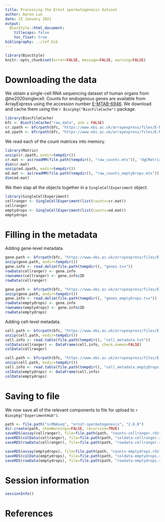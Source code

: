 ```yaml
---
title: Processing the Ernst spermatogenesis dataset
author: Aaron Lun
date: 22 January 2021
output:
  BiocStyle::html_document:
    titlecaps: false
    toc_float: true
bibliography: ../ref.bib
---
```


```r
library(BiocStyle)
knitr::opts_chunk$set(error=FALSE, message=FALSE, warning=FALSE)
```

# Downloading the data

We obtain a single-cell RNA sequencing dataset of human organs from @he2020singlecell.
Counts for endogenous genes are available from ArrayExpress using the accession number [E-MTAB-6946](https://www.ebi.ac.uk/arrayexpress/experiments/E-MTAB-6946/).
We download and cache them using the `r Biocpkg("BiocFileCache")` package.

```r
library(BiocFileCache)
bfc <- BiocFileCache("raw_data", ask = FALSE)
cr.zpath <- bfcrpath(bfc, "https://www.ebi.ac.uk/arrayexpress/files/E-MTAB-6946/E-MTAB-6946.processed.3.zip")
ed.zpath <- bfcrpath(bfc, "https://www.ebi.ac.uk/arrayexpress/files/E-MTAB-6946/E-MTAB-6946.processed.4.zip")
```

We read each of the count matrices into memory.

```r
library(Matrix)
unzip(cr.zpath, exdir=tempdir())
cr.mat <- as(readMM(file.path(tempdir(), "raw_counts.mtx")), "dgCMatrix")
dim(cr.mat)
unzip(ed.zpath, exdir=tempdir())
ed.mat <- as(readMM(file.path(tempdir(), "raw_counts_emptyDrops.mtx")), "dgCMatrix")
dim(ed.mat)
```

We then slap all the objects together in a `SingleCellExperiment` object.

```r
library(SingleCellExperiment)
cellranger <- SingleCellExperiment(list(counts=cr.mat))
cellranger
emptydrops <- SingleCellExperiment(list(counts=ed.mat))
emptydrops
```

# Filling in the metadata

Adding gene-level metadata.

```r
gene.path <- bfcrpath(bfc, "https://www.ebi.ac.uk/arrayexpress/files/E-MTAB-6946/E-MTAB-6946.processed.2.zip")
unzip(gene.path, exdir=tempdir())
gene.info <- read.delim(file.path(tempdir(), "genes.tsv"))
rowData(cellranger) <- gene.info
rownames(cellranger) <- gene.info$ID
rowData(cellranger)

gene.path <- bfcrpath(bfc, "https://www.ebi.ac.uk/arrayexpress/files/E-MTAB-6946/E-MTAB-6946.processed.6.zip")
unzip(gene.path, exdir=tempdir())
gene.info <- read.delim(file.path(tempdir(), "genes_emptyDrops.tsv"))
rowData(emptydrops) <- gene.info
rownames(emptydrops) <- gene.info$ID
rowData(emptydrops)
```

Adding cell-level metadata.

```r
cell.path <- bfcrpath(bfc, "https://www.ebi.ac.uk/arrayexpress/files/E-MTAB-6946/E-MTAB-6946.processed.1.zip")
unzip(cell.path, exdir=tempdir())
cell.info <- read.table(file.path(tempdir(), "cell_metadata.txt"))
colData(cellranger) <- DataFrame(cell.info, check.names=FALSE)
colData(cellranger)

cell.path <- bfcrpath(bfc, "https://www.ebi.ac.uk/arrayexpress/files/E-MTAB-6946/E-MTAB-6946.processed.5.zip")
unzip(cell.path, exdir=tempdir())
cell.info <- read.table(file.path(tempdir(), "cell_metadata_emptyDrops.txt"))
colData(emptydrops) <- DataFrame(cell.info)
colData(emptydrops)
```

# Saving to file

We now save all of the relevant components to file for upload to `r Biocpkg("ExperimentHub")`.

```r
path <- file.path("scRNAseq", "ernst-spermatogenesis", "2.6.0")
dir.create(path, showWarnings=FALSE, recursive=TRUE)
saveRDS(assay(cellranger), file=file.path(path, "counts-cellranger.rds"))
saveRDS(colData(cellranger), file=file.path(path, "coldata-cellranger.rds"))
saveRDS(rowData(cellranger), file=file.path(path, "rowdata-cellranger.rds"))

saveRDS(assay(emptydrops), file=file.path(path, "counts-emptydrops.rds"))
saveRDS(colData(emptydrops), file=file.path(path, "coldata-emptydrops.rds"))
saveRDS(rowData(emptydrops), file=file.path(path, "rowdata-emptydrops.rds"))
```

# Session information {-}

```r
sessionInfo()
```

# References

